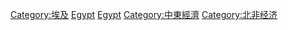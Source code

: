 {{catmore}}
{{Commonscat|Economy of Egypt}}

[[Category:埃及|Category:埃及]]
[[Category:亚洲各国经济|Egypt]]
[[Category:非洲各国经济|Egypt]]
[[Category:中東經濟|Category:中東經濟]]
[[Category:北非经济|Category:北非经济]]